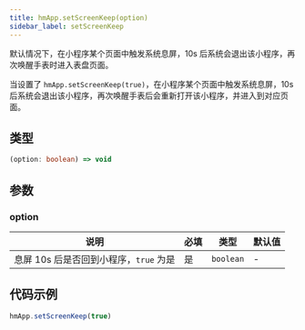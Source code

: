 ```yaml
---
title: hmApp.setScreenKeep(option)
sidebar_label: setScreenKeep
---
```


默认情况下，在小程序某个页面中触发系统息屏，10s 后系统会退出该小程序，再次唤醒手表时进入表盘页面。

当设置了 `hmApp.setScreenKeep(true)`，在小程序某个页面中触发系统息屏，10s 后系统会退出该小程序，再次唤醒手表后会重新打开该小程序，并进入到对应页面。

## 类型

```ts
(option: boolean) => void
```

## 参数

### option

| 说明                        | 必填 | 类型      | 默认值 |
| --------------------------- | ---- | --------- | ------ |
| 息屏 10s 后是否回到小程序，`true` 为是 | 是   | `boolean` | -      |

## 代码示例

```js
hmApp.setScreenKeep(true)
```
